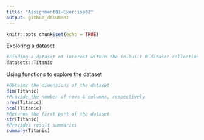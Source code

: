 ```yaml
---
title: "Assignment01-Exercise02"
output: github_document 
---
```


```r
knitr::opts_chunk$set(echo = TRUE)
```

Exploring a dataset
```r
#Finding a dataset of interest within the in-built R dataset collection
datasets::Titanic
```

Using functions to explore the dataset
```r
#Obtains the dimensions of the dataset
dim(Titanic)
#Provide the number of rows & columns, respectively
nrow(Titanic)
ncol(Titanic)
#Returns the first part of the dataset
str(Titanic)
#Provides result summaries
summary(Titanic)
```
